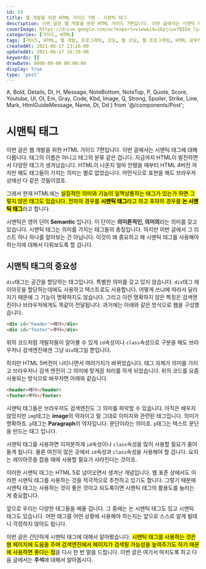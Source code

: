 ```yaml
---
id: 19
title: 웹 개발을 위한 HTML 가이드 7편 - 시맨틱 태그
description: 이번 글은 웹 개발을 위한 HTML 가이드 7편입니다. 이번 글에서는 시맨틱 태그에 대해 다룹니다. 태그의 이름은 아니고 태그의 분류 같은 겁니다. 지금까지 HTML이 발전하면서 다양한 태그가 생겨났습니다. 실질적인 의미와 기능이 일맥상통하는 태그가 있는가 하면 그렇지 않은 태그도 있습니다. 전자의 경우를 시맨틱 태그라고 하고 후자의 경우를 논 시맨틱 태그라고 합니다. 시맨틱은 영어 단어 Semantic 입니다. 이 단어는 의미론적인, 의미의 라는 의미를 갖고 있습니다. 시맨틱 태그는 의미를 가지는 태그들의 총칭입니다. 하지만 이번 글에서 그 리스트 하나 하나를 알아보는 건 아닙니다. 이것이 왜 중요하고 왜 시맨틱 태그를 사용해야 하는지에 대해서 다뤄보도록 할 겁니다.
coverImage: https://drive.google.com/uc?export=view&id=1Epjcuv7BIEm_lyxLHZW9NAclGjqgc7hl
categories: [가이드, HTML]
tags: [가이드, HTML, 웹 개발, 프로그래밍, 코딩, 웹 코딩, 웹 프로그래밍, HTML 공부하기, HTML 초보, 시맨틱 태그]
createdAt: 2021-06-17 13:26:00
updatedAt: 2021-06-17 16:10:00
keywords: []
drawDate: 0000-00-00 00:00:00
display: true
type: 'post'
---
```


  A, Bold, Details, Dl, H, Message, NoteBottom, NoteTop, P,
  Quote, Score, Youtube, Ul, Ol, Em, Gray, Code, Kbd, Image,
  Q, Strong, Spoiler, Strike, Line, Mark, HtmlGuideMessage, Name,
  Dt, Dd
} from '@/components/Post';

<HtmlGuideMessage />

# 시맨틱 태그
이번 글은 웹 개발을 위한 HTML 가이드 7편입니다. 이번 글에서는 시맨틱 태그에 대해 다룹니다. 태그의 이름은 아니고 태그의 분류 같은 겁니다. 지금까지 HTML이 발전하면서 다양한 태그가 생겨났습니다. HTML이 나온지 얼마 안됐을 때부터 HTML 4버전 까지만 해도 태그들이 가지는 의미는 별로 없었습니다. 어떤식으로 표현을 해도 브라우저 상에선 다 같은 것들이었죠.

그래서 현재 HTML에는 <Mark>실질적인 의미와 기능이 일맥상통하는 태그가 있는가 하면 그렇지 않은 태그도 있습니다. 전자의 경우를 <Strong>시맨틱 태그</Strong>라고 하고 후자의 경우를 <Strong>논 시맨틱 태그</Strong></Mark>라고 합니다.

시맨틱은 영어 단어 <Strong>Semantic</Strong> 입니다. 이 단어는 <Strong>의미론적인, 의미의</Strong>라는 의미를 갖고 있습니다. 시맨틱 태그는 의미를 가지는 태그들의 총칭입니다. 하지만 이번 글에서 그 리스트 하나 하나를 알아보는 건 아닙니다. 이것이 왜 중요하고 왜 시맨틱 태그를 사용해야 하는지에 대해서 다뤄보도록 할 겁니다.

## 시맨틱 태그의 중요성
`div`태그는 공간을 할당하는 태그입니다. 특별한 의미를 갖고 있지 않습니다. `div`태그 레이아웃을 할당하는데에도 사용하고 텍스트로도 사용합니다. 어떻게 쓰냐에 따라서 달라지기 때문에 그 기능이 명확하지도 않습니다. 그리고 이런 명확하지 않은 특징은 검색엔진이나 브라우저에게도 똑같이 전달됩니다. 과거에는 아래와 같은 방식으로 웹을 구성했습니다.

```html
<div id="header">헤더</div>
<div id="footer">푸터</div>
```

위의 코드처럼 개발자들이 알아볼 수 있게 `id`속성이나 `class`속성으로 구분을 해도 브라우저나 검색엔진에겐 그냥 `div`태그일 뿐입니다.

하지만 HTML 5버전이 나타나면서 여러가지가 바뀌었습니다. 태그 자체가 의미를 가지고 브라우저나 검색 엔진이 그 의미에 맞게끔 처리를 하게 되었습니다. 위의 코드를 요즘 사용되는 방식으로 바꾸자면 아래와 같습니다.

```html
<header>헤더</header>
<footer>푸터</footer>
```

시맨틱 태그들은 브라우저도 검색엔진도 그 의미를 파악할 수 있습니다. 아직은 배우지 않았지만 `img`태그는 <Strong>image</Strong>의 약자이고 말 그대로 이미지와 관련된 태그입니다. 의미가 명확하죠. `p`태그는 <Strong>Paragraph</Strong>의 약자입니다. 문단이라는 의미죠. `p`태그는 텍스트 문단을 만드는 태그 입니다.

시맨틱 태그를 사용하면 지저분하게 `id`속성이나 `class`속성을 많이 사용할 필요가 줄어들게 됩니다. 물론 여전히 많은 곳에서 `id`속성과 `class`속성을 사용해야 할 겁니다. 요지는 레이아웃을 잡을 때에 사용할 필요가 사라진다는 것이죠.

이러한 시맨틱 태그는 HTML 5로 넘어오면서 생겨난 개념입니다. 웹 표준 상에서도 이러한 시맨틱 태그를 사용하는 것을 적극적으로 추천하고 있기도 합니다. 그렇기 때문에 시맨틱 태그는 사용하는 것이 좋은 것이고 되도록이면 시맨틱 태그의 활용도를 늘리는 게 중요합니다.

<Line />

앞으로 우리는 다양한 태그들을 배울 겁니다. 그 중에는 논 시맨틱 태그도 있고 시맨틱 태그도 있습니다. 어떤 태그를 어떤 상황에 사용해야 하는지는 앞으로 스스로 알게 될테니 걱정하지 않아도 됩니다.

이번 글은 간단하게 시맨틱 태그에 대해서 알아봤습니다. <Mark>시맨틱 태그를 사용하는 것은 웹 페이지에 도움을 주며 검색엔진에서 페이지가 검색될 가능성을 높여주기도 하기 때문에 사용하면 좋다는 점</Mark>을 다시 한 번 말씀 드립니다. 이번 글은 여기서 마치도록 하고 다음 글에서는 <Strong>주석</Strong>에 대해서 알아봅시다.
